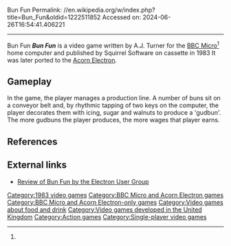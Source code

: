 Bun Fun
Permalink: //en.wikipedia.org/w/index.php?title=Bun_Fun&oldid=1222511852
Accessed on: 2024-06-26T16:54:41.406221



------
Bun Fun
{{Short description|1983 video game}}
{{refimprove|date=November 2019}}
{{Infobox video game
|title  = Bun Fun
|image = Bun Fun cover.jpg
|caption= 
|developer = A. J. Turner<ref name="giantlist">{{cite web |last1=Hague |first1=James |title=The Giant List of Classic Game Programmers |url=https://dadgum.com/giantlist/}}</ref>
|publisher = Squirrel
|designer =
|engine = 
|released = 1983
|genre = [[Action game|Action]]
|modes = [[Single-player video game|Single-player]]
|platforms = [[BBC Micro]], [[Acorn Electron]]
|alt = 
}}
'''''Bun Fun''''' is a video game written by A.J. Turner for the [[BBC Micro]]<ref name=giantlist/> home computer and published by Squirrel Software on cassette in 1983 It was later ported to the [[Acorn Electron]].

==Gameplay==
In the game, the player manages a production line. A number of buns sit on a conveyor belt and, by rhythmic tapping of two keys on the computer, the player decorates them with icing, sugar and walnuts to produce a 'gudbun'. The more gudbuns the player produces, the more wages that player earns.

==References==
{{reflist}}

==External links==
<!-- * [http://www.acornelectron.co.uk/profs/cats/squirrel.html#bunf Link to Bun Fun on Acorn Electron World] -->
* [https://web.archive.org/web/20081216130736/http://www.acornelectron.co.uk/eug/revs/squirrel/r-bunf.html Review of Bun Fun by the Electron User Group]

[[Category:1983 video games]]
[[Category:BBC Micro and Acorn Electron games]]
[[Category:BBC Micro and Acorn Electron-only games]]
[[Category:Video games about food and drink]]
[[Category:Video games developed in the United Kingdom]]
[[Category:Action games]]
[[Category:Single-player video games]]


{{8bitcomputer-game-stub}}